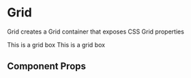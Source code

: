 
<Meta title="Grid" component={Grid} />

# Grid

Grid creates a Grid container that exposes CSS Grid properties

<Preview withToolbar>
  <Story name="grid">
    <Grid gridTemplateColumns='1fr 2fr' gridColumnGap={16}>
      <Box bg="highlight" mb={4}>
        <Text variant="primary">This is a grid box</Text>
      </Box>
      <Box bg="highlight" mb={4}>
        <Text variant="primary">This is a grid box</Text>
      </Box>
    </Grid>
  </Story>
</Preview>

## Component Props

<Props of={Grid} />